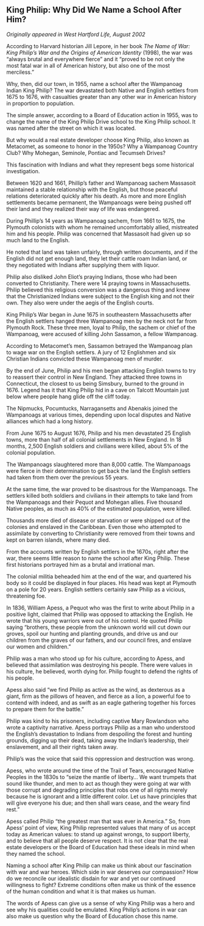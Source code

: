 ## King Philip: Why Did We Name a School After Him? {-}

*Originally appeared in West Hartford Life, August 2002*

According to Harvard historian Jill Lepore, in her book *The Name of War: King Philip's War and the Origins of American Identity* (1998), the war was "always brutal and everywhere fierce" and it "proved to be not only the most fatal war in all of American history, but also one of the most merciless."

Why, then, did our town, in 1955, name a school after the Wampanoag Indian King Philip? The war devastated both Native and English settlers from 1675 to 1676, with casualties greater than any other war in American history in proportion to population.

The simple answer, according to a Board of Education action in 1955, was to change the name of the King Philip Drive school to the King Philip school. It was named after the street on which it was located.

But why would a real estate developer choose King Philip, also known as Metacomet, as someone to honor in the 1950s? Why a Wampanoag Country Club? Why Mohegan, Seminole, Pontiac and Tecumseh Drives?

This fascination with Indians and what they represent begs some historical investigation.

Between 1620 and 1661, Phillip’s father and Wampanoag sachem Massasoit maintained a stable relationship with the English, but those peaceful relations deteriorated quickly after his death. As more and more English settlements became permanent, the Wampanoags were being pushed off their land and they realized their way of life was endangered.

During Phillip’s 14 years as Wampanoag sachem, from 1661 to 1675, the Plymouth colonists with whom he remained uncomfortably allied, mistreated him and his people. Philip was concerned that Massasoit had given up so much land to the English.

He noted that land was taken unfairly, through written documents, and if the English did not get enough land, they let their cattle roam Indian land, or they negotiated with Indians after supplying them with liquor.

Philip also disliked John Eliot’s praying Indians, those who had been converted to Christianity. There were 14 praying towns in Massachusetts. Philip believed this religious conversion was a dangerous thing and knew that the Christianized Indians were subject to the English king and not their own. They also were under the aegis of the English courts.

King Philip's War began in June 1675 in southeastern Massachusetts after the English settlers hanged three Wampanoag men by the neck not far from Plymouth Rock. These three men, loyal to Philip, the sachem or chief of the Wampanoag, were accused of killing John Sassamon, a fellow Wampanoag.

According to Metacomet’s men, Sassamon betrayed the Wampanoag plan to wage war on the English settlers. A jury of 12 Englishmen and six Christian Indians convicted these Wampanoag men of murder.

By the end of June, Philip and his men began attacking English towns to try to reassert their control in New England. They attacked three towns in Connecticut, the closest to us being Simsbury, burned to the ground in 1676. Legend has it that King Philip hid in a cave on Talcott Mountain just below where people hang glide off the cliff today.

The Nipmucks, Pocumtucks, Narragansetts and Abenakis joined the Wampanoags at various times, depending upon local disputes and Native alliances which had a long history.

From June 1675 to August 1676, Philip and his men devastated 25 English towns, more than half of all colonial settlements in New England. In 18 months, 2,500 English soldiers and civilians were killed, about 5% of the colonial population.

The Wampanoags slaughtered more than 8,000 cattle. The Wampanoags were fierce in their determination to get back the land the English settlers had taken from them over the previous 55 years.

At the same time, the war proved to be disastrous for the Wampanoags. The settlers killed both soldiers and civilians in their attempts to take land from the Wampanoags and their Pequot and Mohegan allies. Five thousand Native peoples, as much as 40% of the estimated population, were killed.

Thousands more died of disease or starvation or were shipped out of the colonies and enslaved in the Caribbean. Even those who attempted to assimilate by converting to Christianity were removed from their towns and kept on barren islands, where many died.

From the accounts written by English settlers in the 1670s, right after the war, there seems little reason to name the school after King Philip. These first historians portrayed him as a brutal and irrational man.

The colonial militia beheaded him at the end of the war, and quartered his body so it could be displayed in four places. His head was kept at Plymouth on a pole for 20 years. English settlers certainly saw Philip as a vicious, threatening foe.

In 1836, William Apess, a Pequot who was the first to write about Philip in a positive light, claimed that Philip was opposed to attacking the English. He wrote that his young warriors were out of his control. He quoted Philip saying "brothers, these people from the unknown world will cut down our groves, spoil our hunting and planting grounds, and drive us and our children from the graves of our fathers, and our council fires, and enslave our women and children."

Philip was a man who stood up for his culture, according to Apess, and believed that assimilation was destroying his people. There were values in his culture, he believed, worth dying for. Philip fought to defend the rights of his people.

Apess also said "we find Philip as active as the wind, as dexterous as a giant, firm as the pillows of heaven, and fierce as a lion, a powerful foe to contend with indeed, and as swift as an eagle gathering together his forces to prepare them for the battle."

Philip was kind to his prisoners, including captive Mary Rowlandson who wrote a captivity narrative. Apess portrays Philip as a man who understood the English’s devastation to Indians from despoiling the forest and hunting grounds, digging up their dead, taking away the Indian’s leadership, their enslavement, and all their rights taken away.

Philip’s was the voice that said this oppression and destruction was wrong.

Apess, who wrote around the time of the Trail of Tears, encouraged Native Peoples in the 1830s to "seize the mantle of liberty... We want trumpets that sound like thunder, and men to act as though they were going at war with those corrupt and degrading principles that robs one of all rights merely because he is ignorant and a little different color. Let us have principles that will give everyone his due; and then shall wars cease, and the weary find rest."

Apess called Philip “the greatest man that was ever in America." So, from Apess’ point of view, King Philip represented values that many of us accept today as American values: to stand up against wrongs, to support liberty, and to believe that all people deserve respect. It is not clear that the real estate developers or the Board of Education had these ideals in mind when they named the school.

Naming a school after King Philip can make us think about our fascination with war and war heroes. Which side in war deserves our compassion? How do we reconcile our idealistic disdain for war and yet our continued willingness to fight? Extreme conditions often make us think of the essence of the human condition and what it is that makes us human.

The words of Apess can give us a sense of why King Philip was a hero and see why his qualities could be emulated. King Philip’s actions in war can also make us question why the Board of Education chose this name.
